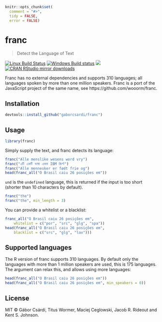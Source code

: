 
```r
knitr::opts_chunk$set(
  comment = "#>",
  tidy = FALSE,
  error = FALSE)
```

# franc

> Detect the Language of Text

[![Linux Build Status](https://travis-ci.org/gaborcsardi/franc.svg?branch=master)](https://travis-ci.org/gaborcsardi/franc)
[![Windows Build status](https://ci.appveyor.com/api/projects/status/github/gaborcsardi/franc?svg=true)](https://ci.appveyor.com/project/gaborcsardi/franc)
[![](http://www.r-pkg.org/badges/version/franc)](http://www.r-pkg.org/pkg/franc)
[![CRAN RStudio mirror downloads](http://cranlogs.r-pkg.org/badges/franc)](http://www.r-pkg.org/pkg/franc)

Franc has no external dependencies and supports 310 languages; all
languages spoken by more than one million speakers. Franc is a port
of the JavaScript project of the same name, see
https://github.com/wooorm/franc.

## Installation

```r
devtools::install_github("gaborcsardi/franc")
```

## Usage

```r
library(franc)
```

Simply supply the text, and franc detects its language:

```r
franc("Alle menslike wesens word vry")
franc("এটি একটি ভাষা একক IBM স্ক্রিপ্ট")
franc("Alle mennesker er født frie og")
head(franc_all("O Brasil caiu 26 posições em"))
```

`und` is the `undefined` language, this is returned if the input is
too short (shorter than 10 characters by default).

```r
franc("the")
franc("the", min_length = 3)
```

You can provide a whitelist or a blacklist:

```r
franc_all("O Brasil caiu 26 posições em",
    whitelist = c("por", "src", "glg", "spa"))
head(franc_all("O Brasil caiu 26 posições em",
    blacklist = c("src", "glg", "lav")))
```

## Supported languages

The R version of franc supports 310 languages. By default only the
languages with more than 1 million speakers are used, this is 175
languages. The \code{min_speakers} argument can relax this, and allows
using more languages:

```r
head(franc_all("O Brasil caiu 26 posições em"))
head(franc_all("O Brasil caiu 26 posições em", min_speakers = 0))
```

## License

MIT © Gábor Csárdi, Titus Wormer, Maciej Ceglowski, Jacob R. Rideout
and Kent S. Johnson.
